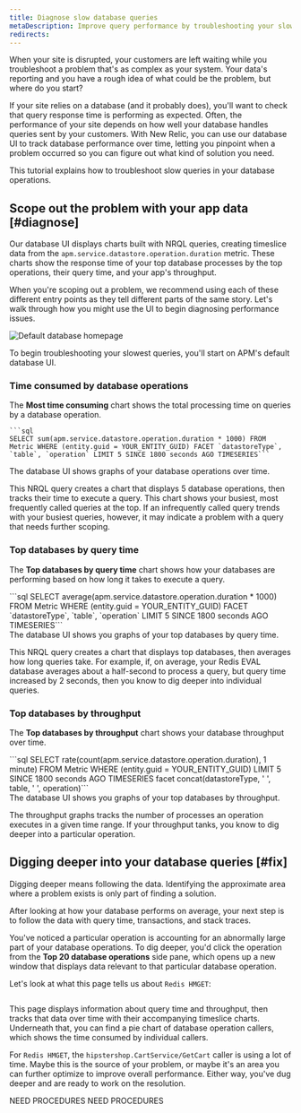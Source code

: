 ```yaml
---
title: Diagnose slow database queries
metaDescription: Improve query performance by troubleshooting your slow database with the New Relic Database UI.
redirects:
---
```







When your site is disrupted, your customers are left waiting while you troubleshoot a problem that's as complex as your system. Your data's reporting and you have a rough idea of what could be the problem, but where do you start? 

If your site relies on a database (and it probably does), you'll want to check that query response time is performing as expected. Often, the performance of your site depends on how well your database handles queries sent by your customers. With New Relic, you can use our database UI to track database performance over time, letting you pinpoint when a problem occurred so you can figure out what kind of solution you need. 

This tutorial explains how to troubleshoot slow queries in your database operations.  

## Scope out the problem with your app data  [#diagnose]

Our database UI displays charts built with NRQL queries, creating timeslice data from the `apm.service.datastore.operation.duration` metric. These charts show the response time of your top database processes by the top operations, their query time, and your app's throughput. 

When you're scoping out a problem, we recommend using each of these different entry points as they tell different parts of the same story. Let's walk through how you might use the UI to begin diagnosing performance issues. 

<img
  title="Default database homepage"
  alt="Default database homepage"
  src={apmDefaultDatabaseUI}
/>

<figcaption>
  To begin troubleshooting your slowest queries, you'll start on APM's default database UI. 
</figcaption>

<Steps>
<Step>

  ### Time consumed by database operations

  The **Most time consuming** chart shows the total processing time on queries by a database operation. 

<SideBySide>
  <Side>

    ```sql
    SELECT sum(apm.service.datastore.operation.duration * 1000) FROM Metric WHERE (entity.guid = YOUR_ENTITY_GUID) FACET `datastoreType`, `table`, `operation` LIMIT 5 SINCE 1800 seconds AGO TIMESERIES```

  </Side>

  <Side>
<img
  title="Top 5 Database operations over time"
  alt=""
  src={apmATimesliceChartofTop5DatabaseOperations}
/>

<figcaption>
  The database UI shows graphs of your database operations over time.
</figcaption> 

</Side>
</SideBySide>

  This NRQL query creates a chart that displays 5 database operations, then tracks their time to execute a query. This chart shows your busiest, most frequently called queries at the top. If an infrequently called query trends with your busiest queries, however, it may indicate a problem with a query that needs further scoping. 
    
</Step>

<Step>

### Top databases by query time

The **Top databases by query time** chart shows how your databases are performing based on how long it takes to execute a query. 

<SideBySide>
  <Side>
      ```sql
    SELECT average(apm.service.datastore.operation.duration * 1000) FROM Metric WHERE (entity.guid = YOUR_ENTITY_GUID) FACET `datastoreType`, `table`, `operation` LIMIT 5 SINCE 1800 seconds AGO TIMESERIES```
  </Side>

  <Side>
    <img
  title="Top databases by query time"
  alt=""
  src={apmTopDatabasesbyQueryTime}
/>

<figcaption>
  The database UI shows you graphs of your top databases by query time.
</figcaption>
  </Side>

</SideBySide>

  This NRQL query creates a chart that displays top databases, then averages how long queries take. For example, if, on average, your Redis EVAL database averages about a half-second to process a query, but query time increased by 2 seconds, then you know to dig deeper into individual queries. 

</Step>

<Step>

### Top databases by throughput

The **Top databases by throughput** chart shows your database throughput over time. 

<SideBySide>
  <Side>
```sql
SELECT rate(count(apm.service.datastore.operation.duration), 1 minute) FROM Metric WHERE (entity.guid = YOUR_ENTITY_GUID) LIMIT 5 SINCE 1800 seconds AGO TIMESERIES  facet concat(datastoreType, ' ', table, ' ', operation)```  
</Side>
  <Side>
    <img
  title="Top 5 Database operations over time"
  alt=""
  src={apmDatabaseThroughput}
/>

<figcaption>
  The database UI shows you graphs of your top databases by throughput.
</figcaption>
  </Side>
</SideBySide>

The throughput graphs tracks the number of processes an operation executes in a given time range. If your throughput tanks, you know to dig deeper into a particular operation. 

</Step>
</Steps>

## Digging deeper into your database queries [#fix]

Digging deeper means following the data. Identifying the approximate area where a problem exists is only part of finding a solution. 

After looking at how your database performs on average, your next step is to follow the data with query time, transactions, and stack traces.

<CollapserGroup>
  <Collapser
    className="freq-link"
    id="compare-averages"
    title="Compare query time and throughput averages to a time window"
  >

  You've noticed a particular operation is accounting for an abnormally large part of your database operations. To dig deeper, you'd click the operation from the **Top 20 database operations** side pane, which opens up a new window that displays data relevant to that particular database operation.

  Let's look at what this page tells us about `Redis HMGET`:  

  <img
  title="Database UI operations view"
  alt=""
  src={apmDiggingDeeperIntoYourDatabase}
/>

This page displays information about query time and throughput, then tracks that data over time with their accompanying timeslice charts. Underneath that, you can find a pie chart of database operation callers, which shows the time consumed by individual callers. 

For `Redis HMGET`, the `hipstershop.CartService/GetCart` caller is using a lot of time. Maybe this is the source of your problem, or maybe it's an area you can further optimize to improve overall performance. Either way, you've dug deeper and are ready to work on the resolution. 

</Collapser>
<Collapser
    className="freq-link"
    id="break-down"
    title="Scope out the transaction calling your database"
  >
NEED PROCEDURES  
</Collapser>
  <Collapser
    className="freq-link"
    id="bottlenecks"
    title="Find bottlenecks via a stack trace"
  >
NEED PROCEDURES
  </Collapser>
</CollapserGroup>

<DocTiles numbered>
  <DocTile title='Prepare to triage your application' path="/docs/journey-app-slow/root-causes" ></DocTile>
  <DocTile title='Identify problematic transactions' path="/docs/journey-app-slow/problematic-transactions" ></DocTile>
</DocTiles>

<DocTiles>
  <DocTile title='Identify slow database queries' number='3' path="/docs/journey-app-slow/slow-database-queries" ></DocTile>
  <DocTile title='Identify slow external services' number='4' path="/docs/journey-app-slow/external-services" ></DocTile>
  <DocTile title='Create performance benchmarks' number='5' path="/docs/journey-app-slow/create-benchmarks/" ></DocTile>
</DocTiles>
